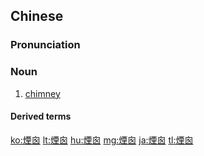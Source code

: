 {{also|烟囱}}
==Chinese==
{{zh-forms|s=烟囱}}

===Pronunciation===
{{zh-pron
|m=yāncōng,yānchōng,2nb=non-standard,tl=y,2tl=y
|c=jin1 cung1
|mn=qz,xm,zz:ian-chhong
|cat=n
}}

===Noun===
{{zh-noun}}

# [[chimney]] {{zh-mw|m:座|m:根|m:條|個}}

====Derived terms====
{{zh-der|孖煙囪|無煙囪工業}}

{{zh-cat|Intermediate}}

[[ko:煙囪]]
[[lt:煙囪]]
[[hu:煙囪]]
[[mg:煙囪]]
[[ja:煙囪]]
[[tl:煙囪]]
